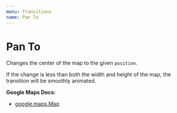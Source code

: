 ```yaml
---
menu: Transitions
name: Pan To
---
```



# Pan To

Changes the center of the map to the given `position`.

If the change is less than both the width and height of the map, the transition will be smoothly animated.

**Google Maps Docs:**

- [google.maps.Map](https://developers.google.com/maps/documentation/javascript/reference#Map)

<Playground>
  <DocsMap
    zoom={8}
    center={{ lat: 36.964, lng: -122.015 }}
  >
    <PanTo position={{ lat: 36.964, lng: -122.015 }} />
  </DocsMap>
</Playground>

<PropsTable of={PanTo} />
